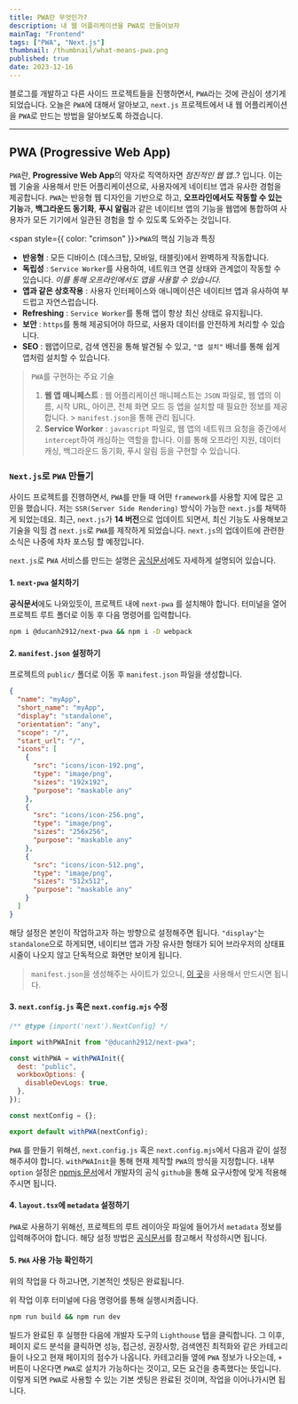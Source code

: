 ```yaml
---
title: PWA란 무엇인가?
description: 내 웹 어플리케이션을 PWA로 만들어보자
mainTag: "Frontend"
tags: ["PWA", "Next.js"]
thumbnail: /thumbnail/what-means-pwa.png
published: true
date: 2023-12-16
---
```


블로그를 개발하고 다른 사이드 프로젝트들을 진행하면서, `PWA`라는 것에 관심이 생기게 되었습니다.
오늘은 `PWA`에 대해서 알아보고, `next.js` 프로젝트에서 내 웹 어플리케이션을 `PWA`로 만드는 방법을 알아보도록 하겠습니다.

---

## PWA (Progressive Web App)

`PWA`란, **Progressive Web App**의 약자로 직역하자면 _점진적인 웹 앱_..? 입니다.
이는 웹 기술을 사용해서 만든 어플리케이션으로, 사용자에게 네이티브 앱과 유사한 경험을 제공합니다.
`PWA`는 반응형 웹 디자인을 기반으로 하고, **오프라인에서도 작동할 수 있는 기능**과, **백그라운드 동기화**, **푸시 알림**과 같은 네이티브 앱의 기능을 웹앱에 통합하여
사용자가 모든 기기에서 일관된 경험을 할 수 있도록 도와주는 것입니다.

<span style={{ color: "crimson" }}>`PWA`의 핵심 기능과 특징</span>

- **반응형** : 모든 디바이스 (데스크탑, 모바일, 태블릿)에서 완벽하게 작동합니다.
- **독립성** : `Service Worker`를 사용하여, 네트워크 연결 상태와 관계없이 작동할 수 있습니다.
  _이를 통해 오프라인에서도 앱을 사용할 수 있습니다._
- **앱과 같은 상호작용** : 사용자 인터페이스와 애니메이션은 네이티브 앱과 유사하여 부드럽고 자연스럽습니다.
- **Refreshing** : `Service Worker`를 통해 앱이 항상 최신 상태로 유지됩니다.
- **보안** : `https`를 통해 제공되어야 하므로, 사용자 데이터를 안전하게 처리할 수 있습니다.
- **SEO** : 웹앱이므로, 검색 엔진을 통해 발견될 수 있고, `"앱 설치"` 배너를 통해 쉽게 앱처럼 설치할 수 있습니다.

> `PWA`를 구현하는 주요 기술
>
> 1. **웹 앱 매니페스트** : 웹 어플리케이션 매니페스트는 `JSON` 파일로, 웹 앱의 이름, 시작 URL, 아이콘, 전체 화면 모드 등 앱을 설치할 때 필요한 정보를 제공합니다. > `manifest.json`을 통해 관리 됩니다.
> 2. **Service Worker** : `javascript` 파일로, 웹 앱의 네트워크 요청을 중간에서 `intercept`하여 캐싱하는 역할을 합니다.
>    이를 통해 오프라인 지원, 데이터 캐싱, 백그라운드 동기화, 푸시 알림 등을 구현할 수 있습니다.

### `Next.js`로 `PWA` 만들기

사이드 프로젝트를 진행하면서, `PWA`를 만들 때 어떤 `framework`를 사용할 지에 많은 고민을 했습니다.
저는 `SSR(Server Side Rendering)` 방식이 가능한 `next.js`를 채택하게 되었는데요.
최근, `next.js`가 **14 버전**으로 업데이트 되면서, 최신 기능도 사용해보고 기술을 익힐 겸 `next.js`로 `PWA`를 제작하게 되었습니다.
`next.js`의 업데이트에 관련한 소식은 나중에 차차 포스팅 할 예정입니다.

`next.js`로 `PWA` 서비스를 만드는 설명은 [공식문서](https://ducanh-next-pwa.vercel.app/docs/next-pwa/getting-started)에도 자세하게 설명되어 있습니다.

#### 1. `next-pwa` 설치하기

**공식문서**에도 나와있듯이, 프로젝트 내에 `next-pwa` 를 설치해야 합니다.
터미널을 열어 프로젝트 루트 폴더로 이동 후 다음 명령어를 입력합니다.

```zsh
npm i @ducanh2912/next-pwa && npm i -D webpack
```

#### 2. `manifest.json` 설정하기

프로젝트의 `public/` 폴더로 이동 후 `manifest.json` 파일을 생성합니다.

```json
{
  "name": "myApp",
  "short_name": "myApp",
  "display": "standalone",
  "orientation": "any",
  "scope": "/",
  "start_url": "/",
  "icons": [
    {
      "src": "icons/icon-192.png",
      "type": "image/png",
      "sizes": "192x192",
      "purpose": "maskable any"
    },
    {
      "src": "icons/icon-256.png",
      "type": "image/png",
      "sizes": "256x256",
      "purpose": "maskable any"
    },
    {
      "src": "icons/icon-512.png",
      "type": "image/png",
      "sizes": "512x512",
      "purpose": "maskable any"
    }
  ]
}
```

해당 설정은 본인이 작업하고자 하는 방향으로 설정해주면 됩니다.
`"display"`는 `standalone`으로 하게되면, 네이티브 앱과 가장 유사한 형태가 되어 브라우저의 상태표시줄이 나오지 않고 단독적으로 화면만 보이게 됩니다.

> `manifest.json`을 생성해주는 사이트가 있으니, [이 곳](https://www.simicart.com/manifest-generator.html/)을 사용해서 만드시면 됩니다.

#### 3. `next.config.js` 혹은 `next.config.mjs` 수정

```js
/** @type {import('next').NextConfig} */

import withPWAInit from "@ducanh2912/next-pwa";

const withPWA = withPWAInit({
  dest: "public",
  workboxOptions: {
    disableDevLogs: true,
  },
});

const nextConfig = {};

export default withPWA(nextConfig);
```

`PWA` 를 만들기 위해선, `next.config.js` 혹은 `next.config.mjs`에서 다음과 같이 설정해주셔야 합니다.
`withPWAInit`을 통해 현재 제작할 `PWA`의 방식을 지정합니다.
내부 `option` 설정은 [npmjs 문서](https://www.npmjs.com/package/@ducanh2912/next-pwa)에서 개발자의 공식 `github`을 통해 요구사항에 맞게 적용해주시면 됩니다.

#### 4. `layout.tsx`에 `metadata` 설정하기

`PWA`로 사용하기 위해선, 프로젝트의 루트 레이아웃 파일에 들어가서 `metadata` 정보를 입력해주어야 합니다.
해당 설정 방법은 [공식문서](https://ducanh-next-pwa.vercel.app/docs/next-pwa/getting-started)를 참고해서 작성하시면 됩니다.

#### 5. `PWA` 사용 가능 확인하기

위의 작업을 다 하고나면, 기본적인 셋팅은 완료됩니다.

위 작업 이후 터미널에 다음 명령어를 통해 실행시켜줍니다.

```zsh
npm run build && npm run dev
```

빌드가 완료된 후 실행한 다음에 개발자 도구의 `Lighthouse` 탭을 클릭합니다.
그 이후, 페이지 로드 분석을 클릭하면 성능, 접근성, 권장사항, 검색엔진 최적화와 같은 카테고리들이 나오고 현재 페이지의 점수가 나옵니다.
카테고리들 옆에 `PWA` 정보가 나오는데, `+` 버튼이 나온다면 `PWA`로 설치가 가능하다는 것이고, 모든 요건을 충족했다는 뜻입니다.
이렇게 되면 `PWA`로 사용할 수 있는 기본 셋팅은 완료된 것이며, 작업을 이어나가시면 됩니다.
